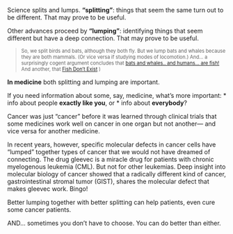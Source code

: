 
  Science splits and lumps.
**"splitting"**:
  things that seem the same turn out to be different.
That may prove to be useful.


Other advances proceed by **"lumping"**:
  identifying things that seem different
but have a deep connection.
That may prove to be useful.

<blockquote style="font-size:80%;">
  So, we split birds and bats, although they both fly.
But we lump bats and whales because they are both mammals.
(Or vice versa if studying modes of locomotion.)
And... a surprisingly cogent argument concludes that
[bats and whales.. and humans... are fish!](https://www.youtube.com/watch?v=ElpRJQ2FZiM)
And another, that [Fish Don't Exist](https://en.wikipedia.org/wiki/Why_Fish_Don%27t_Exist)
)
</blockquote>

**In medicine** both splitting and lumping are important.

If you need information about some, say, medicine,
what's more important:
  * info about people **exactly like you**,
or
* info about **everybody**?

  Cancer was just "cancer" before it was learned
through clinical trials that some medicines work well on cancer
in one organ but not another---
  and vice versa for another medicine.

In recent years, however, specific molecular defects in cancer cells
have "lumped" together types of cancer
that we would not have dreamed of connecting.
The drug gleevec is a miracle drug
for patients with chronic myelogenous leukemia (CML).
But not for other leukemias.
Deep insight into molecular biology of cancer
showed that a radically different kind of cancer,
gastrointestinal stromal tumor (GIST),
shares the molecular defect that makes gleevec work. Bingo!

  Better lumping together with
better splitting
can help patients, even cure some cancer patients.

AND... sometimes you don't have to choose.
You can do better than either.

